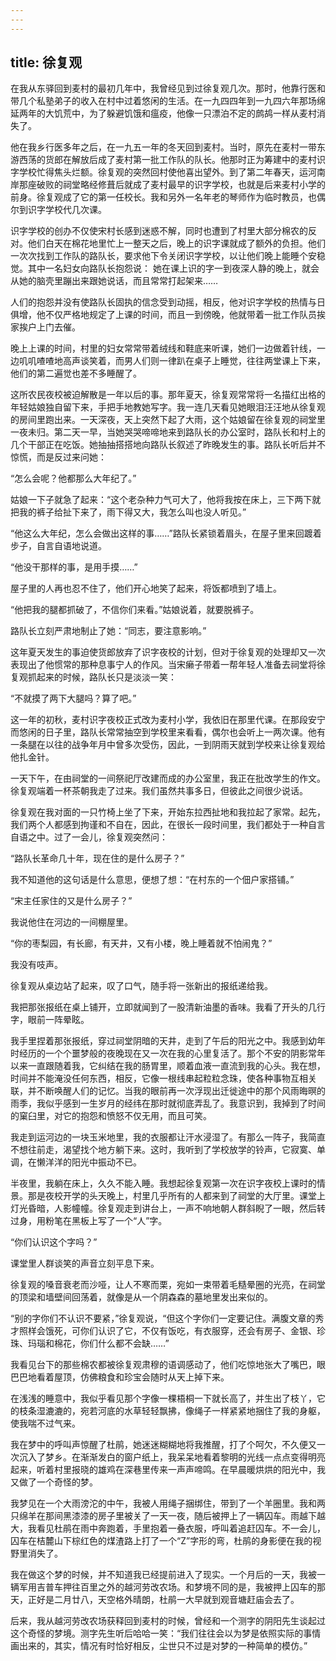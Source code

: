 ```yaml
---
---
---
```

title: 徐复观
---




在我从东驿回到麦村的最初几年中，我曾经见到过徐复观几次。那时，他靠行医和带几个私塾弟子的收入在村中过着悠闲的生活。在一九四四年到一九四六年那场绵延两年的大饥荒中，为了躲避饥饿和瘟疫，他像一只漂泊不定的鹧鸪一样从麦村消失了。

他在我乡行医多年之后，在一九五一年的冬天回到麦村。当时，原先在麦村一带东游西荡的货郎在解放后成了麦村第一批工作队的队长。他那时正为筹建中的麦村识字学校忙得焦头烂额。徐复观的突然回村使他喜出望外。到了第二年春天，运河南岸那座破败的祠堂略经修葺后就成了麦村最早的识字学校，也就是后来麦村小学的前身。徐复观成了它的第一任校长。我和另外一名年老的琴师作为临时教员，也偶尔到识字学校代几次课。

识字学校的创办不仅使宋村长感到迷惑不解，同时也遭到了村里大部分棉农的反对。他们白天在棉花地里忙上一整天之后，晚上的识字课就成了额外的负担。他们一次次找到工作队的路队长，要求他下令关闭识字学校，以让他们晚上能睡个安稳觉。其中一名妇女向路队长抱怨说： 她在课上识的字一到夜深人静的晚上，就会从她的脑壳里蹦出来跟她说话，而且常常打起架来……

人们的抱怨并没有使路队长固执的信念受到动摇，相反，他对识字学校的热情与日俱增，他不仅严格地规定了上课的时间，而且一到傍晚，他就带着一批工作队员挨家挨户上门去催。

晚上上课的时间，村里的妇女常常带着绒线和鞋底来听课，她们一边做着针线，一边叽叽喳喳地高声谈笑着，而男人们则一律趴在桌子上睡觉，往往两堂课上下来，他们的第二遍觉也差不多睡醒了。

这所农民夜校被迫解散是一年以后的事。那年夏天，徐复观常常将一名描红出格的年轻姑娘独自留下来，手把手地教她写字。我一连几天看见她眼泪汪汪地从徐复观的房间里跑出来。一天深夜，天上突然下起了大雨，这个姑娘留在徐复观的祠堂里一夜未归。第二天一早，当她哭哭啼啼地来到路队长的办公室时，路队长和村上的几个干部正在吃饭。她抽抽搭搭地向路队长叙述了昨晚发生的事。路队长听后并不惊慌，而是反过来问她：

“怎么会呢？他都那么大年纪了。”

姑娘一下子就急了起来：“这个老杂种力气可大了，他将我按在床上，三下两下就把我的裤子给扯下来了，雨下得又大，我怎么叫也没人听见。”

“他这么大年纪，怎么会做出这样的事……”路队长紧锁着眉头，在屋子里来回踱着步子，自言自语地说道。

“他没干那样的事，是用手摸……”

屋子里的人再也忍不住了，他们开心地笑了起来，将饭都喷到了墙上。

“他把我的腿都抓破了，不信你们来看。”姑娘说着，就要脱裤子。

路队长立刻严肃地制止了她：“同志，要注意影响。”

这年夏天发生的事迫使货郎放弃了识字夜校的计划，但对于徐复观的处理却又一次表现出了他惯常的那种息事宁人的作风。当宋癞子带着一帮年轻人准备去祠堂将徐复观抓起来的时候，路队长只是淡淡一笑：

“不就摸了两下大腿吗？算了吧。”

这一年的初秋，麦村识字夜校正式改为麦村小学，我依旧在那里代课。在那段安宁而悠闲的日子里，路队长常常抽空到学校里来看看，偶尔也会听上一两次课。他有一条腿在以往的战争年月中曾多次受伤，因此，一到阴雨天就到学校来让徐复观给他扎金针。

一天下午，在由祠堂的一间祭祀厅改建而成的办公室里，我正在批改学生的作文。徐复观端着一杯茶朝我走了过来。我们虽然共事多日，但彼此之间很少说话。

徐复观在我对面的一只竹椅上坐了下来，开始东拉西扯地和我拉起了家常。起先，我们两个人都感到拘谨和不自在，因此，在很长一段时间里，我们都处于一种自言自语之中。过了一会儿，徐复观突然问：

“路队长革命几十年，现在住的是什么房子？”

我不知道他的这句话是什么意思，便想了想：“在村东的一个佃户家搭铺。”

“宋主任家住的又是什么房子？”

我说他住在河边的一间棚屋里。

“你的枣梨园，有长廊，有天井，又有小楼，晚上睡着就不怕闹鬼？”

我没有吱声。

徐复观从桌边站了起来，叹了口气，随手将一张新出的报纸递给我。

我把那张报纸在桌上铺开，立即就闻到了一股清新油墨的香味。我看了开头的几行字，眼前一阵晕眩。

我手里捏着那张报纸，穿过祠堂阴暗的天井，走到了午后的阳光之中。我感到幼年时经历的一个个噩梦般的夜晚现在又一次在我的心里复活了。那个不安的阴影常年以来一直跟随着我，它纠结在我的肠胃里，顺着血液一直流到我的心头。我在想，时间并不能淹没任何东西，相反，它像一根线串起粒粒念珠，使各种事物互相关联，并不断唤醒人们的记忆。当我的眼前再一次浮现出迁徙途中的那个风雨晦暝的雨季，我似乎感到一生岁月的经纬在那时就彻底弄乱了。我意识到，我掉到了时间的窠臼里，对它的抱怨和愤怒不仅无用，而且可笑。

我走到运河边的一块玉米地里，我的衣服都让汗水浸湿了。有那么一阵子，我简直不想往前走，渴望找个地方躺下来。这时，我听到了学校放学的铃声，它寂寞、单调，在懒洋洋的阳光中振动不已。

半夜里，我躺在床上，久久不能入睡。我想起徐复观第一次在识字夜校上课时的情景。那是夜校开学的头天晚上，村里几乎所有的人都来到了祠堂的大厅里。课堂上灯光昏暗，人影幢幢。徐复观走到讲台上，一声不响地朝人群斜睨了一眼，然后转过身，用粉笔在黑板上写了一个“人”字。

“你们认识这个字吗？”

课堂里人群谈笑的声音立刻平息下来。

徐复观的嗓音衰老而沙哑，让人不寒而栗，宛如一束带着毛糙晕圈的光亮，在祠堂的顶梁和墙壁间回荡着，就像是从一个阴森森的墓地里发出来似的。

“别的字你们不认识不要紧，”徐复观说，“但这个字你们一定要记住。满腹文章的秀才照样会饿死，可你们认识了它，不仅有饭吃，有衣服穿，还会有房子、金银、珍珠、玛瑙和棉花，你们什么都不会缺……”

我看见台下的那些棉农都被徐复观肃穆的语调感动了，他们吃惊地张大了嘴巴，眼巴巴地看着屋顶，仿佛粮食和珍宝会随时从天上掉下来。

在浅浅的睡意中，我似乎看见那个字像一棵梧桐一下就长高了，并生出了枝丫，它的枝条湿漉漉的，宛若河底的水草轻轻飘拂，像绳子一样紧紧地捆住了我的身躯，使我喘不过气来。

我在梦中的呼叫声惊醒了杜鹃，她迷迷糊糊地将我推醒，打了个呵欠，不久便又一次沉入了梦乡。在渐渐发白的窗户纸上，我呆呆地看着黎明的光线一点点变得明亮起来，听着村里报晓的雄鸡在深巷里传来一声声啼鸣。在早晨暖烘烘的阳光中，我又做了一个奇怪的梦。

我梦见在一个大雨滂沱的中午，我被人用绳子捆绑住，带到了一个羊圈里。我和两只绵羊在那间黑漆漆的房子里被关了一天一夜，随后被押上了一辆囚车。雨越下越大，我看见杜鹃在雨中奔跑着，手里抱着一叠衣服，呼叫着追赶囚车。不一会儿，囚车在桔麓山下棕红色的煤渣路上打了一个“Z”字形的弯，杜鹃的身影便在我的视野里消失了。

我在做这个梦的时候，并不知道我已经提前进入了现实。一个月后的一天，我被一辆军用吉普车押往百里之外的越河劳改农场。和梦境不同的是，我被押上囚车的那天，正好是二月廿八，天空格外晴朗，杜鹃一大早就到观音塘赶庙会去了。

后来，我从越河劳改农场获释回到麦村的时候，曾经和一个测字的阴阳先生谈起过这个奇怪的梦境。测字先生听后哈哈一笑：“我们往往会以为梦是依照实际的事情画出来的，其实，情况有时恰好相反，尘世只不过是对梦的一种简单的模仿。”